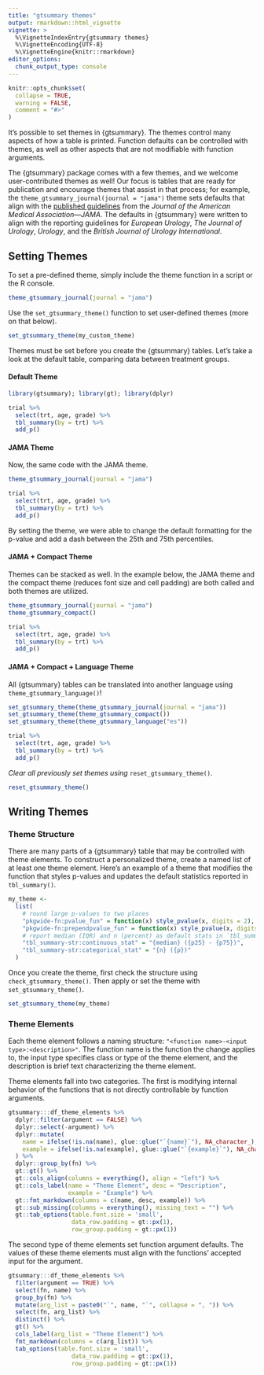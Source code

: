 ```yaml
---
title: "gtsummary themes"
output: rmarkdown::html_vignette
vignette: >
  %\VignetteIndexEntry{gtsummary themes}
  %\VignetteEncoding{UTF-8}
  %\VignetteEngine{knitr::rmarkdown}
editor_options: 
  chunk_output_type: console
---
```


```r
knitr::opts_chunk$set(
  collapse = TRUE,
  warning = FALSE,
  comment = "#>"
)
```

It's possible to set themes in {gtsummary}.
The themes control many aspects of how a table is printed.
Function defaults can be controlled with themes, as well as other aspects that are not modifiable with function arguments.

The {gtsummary} package comes with a few themes, and we welcome user-contributed themes as well!
Our focus is tables that are ready for publication and encourage themes that assist in that process; for example, the `theme_gtsummary_journal(journal = "jama")` theme sets defaults that align with the [published guidelines](https://jamanetwork.com/journals/jama/pages/instructions-for-authors#SecTables) from the *Journal of the American Medical Association*---*JAMA*.
The defaults in {gtsummary} were written to align with the reporting guidelines for *European Urology*, *The Journal of Urology*, *Urology*, and the *British Journal of Urology International*.

## Setting Themes

To set a pre-defined theme, simply include the theme function in a script or the R console.

```r
theme_gtsummary_journal(journal = "jama")
```

Use the `set_gtsummary_theme()` function to set user-defined themes (more on that below).

```r
set_gtsummary_theme(my_custom_theme)
```

Themes must be set before you create the {gtsummary} tables.
Let's take a look at the default table, comparing data between treatment groups.

#### Default Theme

```r
library(gtsummary); library(gt); library(dplyr)

trial %>%
  select(trt, age, grade) %>%
  tbl_summary(by = trt) %>%
  add_p() 
```

#### JAMA Theme

Now, the same code with the JAMA theme.

```r
theme_gtsummary_journal(journal = "jama")
```

```r
trial %>%
  select(trt, age, grade) %>%
  tbl_summary(by = trt) %>%
  add_p() 
```

By setting the theme, we were able to change the default formatting for the p-value and add a dash between the 25th and 75th percentiles.

#### JAMA + Compact Theme

Themes can be stacked as well.
In the example below, the JAMA theme and the compact theme (reduces font size and cell padding) are both called and both themes are utilized.

```r
theme_gtsummary_journal(journal = "jama")
theme_gtsummary_compact()
```

```r
trial %>%
  select(trt, age, grade) %>%
  tbl_summary(by = trt) %>%
  add_p() 
```

#### JAMA + Compact + Language Theme

All {gtsummary} tables can be translated into another language using `theme_gtsummary_language()`!

```r
set_gtsummary_theme(theme_gtsummary_journal(journal = "jama"))
set_gtsummary_theme(theme_gtsummary_compact())
set_gtsummary_theme(theme_gtsummary_language("es"))
```

```r
trial %>%
  select(trt, age, grade) %>%
  tbl_summary(by = trt) %>%
  add_p() 
```

*Clear all previously set themes using* `reset_gtsummary_theme()`.

```r
reset_gtsummary_theme()
```

## Writing Themes

### Theme Structure

There are many parts of a {gtsummary} table that may be controlled with theme elements.
To construct a personalized theme, create a named list of at least one theme element.
Here's an example of a theme that modifies the function that styles p-values and updates the default statistics reported in `tbl_summary()`.

```r
my_theme <-   
  list(
    # round large p-values to two places
    "pkgwide-fn:pvalue_fun" = function(x) style_pvalue(x, digits = 2),
    "pkgwide-fn:prependpvalue_fun" = function(x) style_pvalue(x, digits = 2, prepend_p = TRUE),
    # report median (IQR) and n (percent) as default stats in `tbl_summary()`
    "tbl_summary-str:continuous_stat" = "{median} ({p25} - {p75})",
    "tbl_summary-str:categorical_stat" = "{n} ({p})"
  )
```

Once you create the theme, first check the structure using `check_gtsummary_theme()`.
Then apply or set the theme with `set_gtsummary_theme()`.

```r
set_gtsummary_theme(my_theme)
```

### Theme Elements

Each theme element follows a naming structure: `"<function name>-<input type>:<description>"`.
The function name is the function the change applies to, the input type specifies class or type of the theme element, and the description is brief text characterizing the theme element.

Theme elements fall into two categories. 
The first is modifying internal behavior of the functions that is not directly controllable by function arguments.

```r
gtsummary:::df_theme_elements %>%
  dplyr::filter(argument == FALSE) %>%
  dplyr::select(-argument) %>%
  dplyr::mutate(
    name = ifelse(!is.na(name), glue::glue("`{name}`"), NA_character_),
    example = ifelse(!is.na(example), glue::glue("`{example}`"), NA_character_)
  ) %>%
  dplyr::group_by(fn) %>%
  gt::gt() %>%
  gt::cols_align(columns = everything(), align = "left") %>%
  gt::cols_label(name = "Theme Element", desc = "Description",
                 example = "Example") %>%
  gt::fmt_markdown(columns = c(name, desc, example)) %>%
  gt::sub_missing(columns = everything(), missing_text = "") %>%
  gt::tab_options(table.font.size = 'small',
                  data_row.padding = gt::px(1),
                  row_group.padding = gt::px(1))

```

The second type of theme elements set function argument defaults.
The values of these theme elements must align with the functions' accepted input for the argument.

```r
gtsummary:::df_theme_elements %>%
  filter(argument == TRUE) %>%
  select(fn, name) %>%
  group_by(fn) %>%
  mutate(arg_list = paste0("`", name, "`", collapse = ", ")) %>%
  select(fn, arg_list) %>%
  distinct() %>%
  gt() %>%
  cols_label(arg_list = "Theme Element") %>%
  fmt_markdown(columns = c(arg_list)) %>%
  tab_options(table.font.size = 'small',
                  data_row.padding = gt::px(1),
                  row_group.padding = gt::px(1))
```
